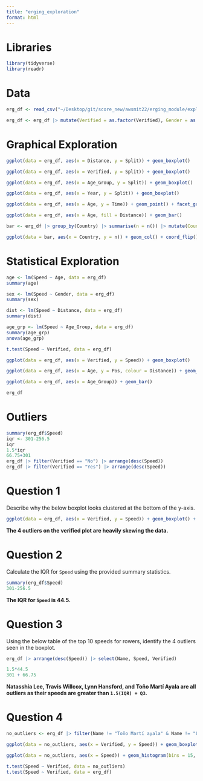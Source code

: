 ```yaml
---
title: "erging_exploration"
format: html
---
```

# Libraries

```r
library(tidyverse)
library(readr)
```

# Data

```r
erg_df <- read_csv("~/Desktop/git/score_new/awsmit22/erging_module/exploration/erg.csv")

erg_df <- erg_df |> mutate(Verified = as.factor(Verified), Gender = as.factor(Gender), Year = as.factor(Year), Distance = as.factor(Distance))
```

# Graphical Exploration

```r
ggplot(data = erg_df, aes(x = Distance, y = Split)) + geom_boxplot()
```

```r
ggplot(data = erg_df, aes(x = Verified, y = Split)) + geom_boxplot()
```

```r
ggplot(data = erg_df, aes(x = Age_Group, y = Split)) + geom_boxplot()
```

```r
ggplot(data = erg_df, aes(x = Year, y = Split)) + geom_boxplot()
```

```r
ggplot(data = erg_df, aes(x = Age, y = Time)) + geom_point() + facet_grid(Gender ~Distance)
```

```r
ggplot(data = erg_df, aes(x = Age, fill = Distance)) + geom_bar()
```

```r
bar <- erg_df |> group_by(Country) |> summarise(n = n()) |> mutate(Country = fct_reorder(Country, n)) |> filter(n >= 8)

ggplot(data = bar, aes(x = Country, y = n)) + geom_col() + coord_flip() + geom_text(aes(label = n), hjust = -0.1) + theme_minimal() + labs(title = "Bar Plot of 20 Countries With The Most Rowers", y = "Number of Rowers") + theme(plot.title = element_text(hjust = 0.5))
```


# Statistical Exploration

```r
age <- lm(Speed ~ Age, data = erg_df)
summary(age)
```

```r
sex <- lm(Speed ~ Gender, data = erg_df)
summary(sex)
```

```r
dist <- lm(Speed ~ Distance, data = erg_df)
summary(dist)
```

```r
age_grp <- lm(Speed ~ Age_Group, data = erg_df)
summary(age_grp)
anova(age_grp)
```

```r
t.test(Speed ~ Verified, data = erg_df)
```

```r
ggplot(data = erg_df, aes(x = Verified, y = Speed)) + geom_boxplot()
```

```r
ggplot(data = erg_df, aes(x = Age, y = Pos, colour = Distance)) + geom_point(alpha = 0.5) + facet_wrap(~Gender) + theme_minimal()
```

```r
ggplot(data = erg_df, aes(x = Age_Group)) + geom_bar() 
```

```r
erg_df
```

# Outliers

```r
summary(erg_df$Speed)
iqr <- 301-256.5
iqr
1.5*iqr
66.75+301
erg_df |> filter(Verified == "No") |> arrange(desc(Speed))
erg_df |> filter(Verified == "Yes") |> arrange(desc(Speed))
```

# Question 1

Describe why the below boxplot looks clustered at the bottom of the y-axis. 

```r
ggplot(data = erg_df, aes(x = Verified, y = Speed)) + geom_boxplot() + theme_minimal() + labs(title = "Side-by-Side Boxplots of Speed for Verified and Non-Verified Pieces") + theme(plot.title = element_text(hjust = 0.5))
```

**The 4 outliers on the verified plot are heavily skewing the data.**

# Question 2

Calculate the IQR for `Speed` using the provided summary statistics.

```r
summary(erg_df$Speed)
301-256.5
```

**The IQR for `Speed` is 44.5.**

# Question 3

Using the below table of the top 10 speeds for rowers, identify the 4 outliers seen in the boxplot.

```r
erg_df |> arrange(desc(Speed)) |> select(Name, Speed, Verified)

1.5*44.5
301 + 66.75
```

**Natasshia Lee, Travis Willcox, Lynn Hansford, and Toño Martí Ayala are all outliers as their speeds are greater than `1.5(IQR) + Q3`.**

# Question 4

```r
no_outliers <- erg_df |> filter(Name != "Toño Martí ayala" & Name != "Lynn Hansford" & Name != "Travis Willcox" & Name != "Natasshia Lee")

ggplot(data = no_outliers, aes(x = Verified, y = Speed)) + geom_boxplot() + theme_minimal() + labs(title = "Side-by-Side Boxplots of Speed for Verified and Non-Verified Pieces") + theme(plot.title = element_text(hjust = 0.5))

ggplot(data = no_outliers, aes(x = Speed)) + geom_histogram(bins = 15, fill = "lightblue", colour = "black")

t.test(Speed ~ Verified, data = no_outliers)
t.test(Speed ~ Verified, data = erg_df)
```




